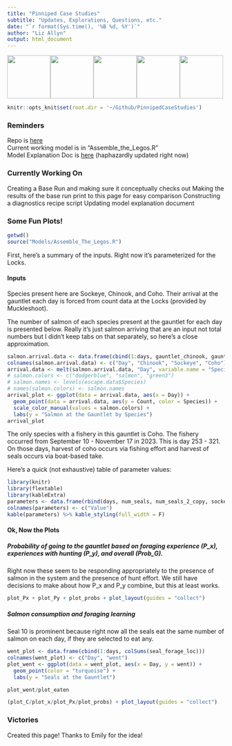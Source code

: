 ```yaml
---
title: "Pinniped Case Studies"
subtitle: "Updates, Explorations, Questions, etc."
date: "`r format(Sys.time(), '%B %d, %Y')`"
author: "Liz Allyn"
output: html_document
---
```

![](img/seal.png){width=100px}![](img/seal.png){width=100px}![](img/seal.png){width=100px}![](img/seal.png){width=100px}![](img/seal.png){width=100px}

```r
knitr::opts_knit$set(root.dir = '~/Github/PinnipedCaseStudies')
```

### Reminders
Repo is [here](https://github.com/lizallyn/Pinniped-Case-Studies)   
Current working model is in "Assemble_the_Legos.R"  
Model Explanation Doc is [here](https://docs.google.com/document/d/1VYwdORJUO0BOJdU_s5iarZ0-YnNVYHJXVU9WCOc4RsY/edit#heading=h.wt3ajsmprmsq) (haphazardly updated right now)

### Currently Working On
Creating a Base Run and making sure it conceptually checks out
Making the results of the base run print to this page for easy comparison
Constructing a diagnostics recipe script
Updating model explanation document

### Some Fun Plots!

```r
getwd()
source("Models/Assemble_The_Legos.R")

```

First, here's a summary of the inputs. Right now it's parameterized for the Locks. 

#### Inputs

Species present here are Sockeye, Chinook, and Coho. Their arrival at the gauntlet each day is forced from count data at the Locks (provided by Muckleshoot).

The number of salmon of each species present at the gauntlet for each day is presented below. Really it's just salmon arriving that are an input not total numbers but I didn't keep tabs on that separately, so here's a close approximation.

```r
salmon.arrival.data <- data.frame(cbind(1:days, gauntlet_chinook, gauntlet_sockeye, gauntlet_coho))
colnames(salmon.arrival.data) <- c("Day", "Chinook", "Sockeye", "Coho")
arrival.data <- melt(salmon.arrival.data, "Day", variable.name = "Species", value.name = "Count")
# salmon.colors <- c("dodgerblue", "salmon", "green3")
# salmon.names <- levels(escape.data$Species)
# names(salmon.colors) <- salmon.names
arrival_plot <- ggplot(data = arrival.data, aes(x = Day)) +
  geom_point(data = arrival.data, aes(y = Count, color = Species)) + 
  scale_color_manual(values = salmon.colors) +
  labs(y = "Salmon at the Gauntlet by Species")
arrival_plot
```

The only species with a fishery in this gauntlet is Coho. The fishery occurred from September 10 - November 17 in 2023. This is day 253 - 321. On those days, harvest of coho occurs via fishing effort and harvest of seals occurs via boat-based take.

Here's a quick (not exhaustive) table of parameter values:

```r
library(knitr)
library(flextable)
library(kableExtra)
parameters <- data.frame(rbind(days, num_seals, num_seals_2_copy, sockeye_escape_rate, chinook_escape_rate, coho_escape_rate, min_fishers, max_fishers, natural_mort))
colnames(parameters) <- c("Value")
kable(parameters) %>% kable_styling(full_width = F)


```

#### Ok, Now the Plots

##### Probability of going to the gauntlet based on foraging experience (P_x), experiences with hunting (P_y), and overall (Prob_G).
Right now these seem to be responding appropriately to the presence of salmon in the system and the presence of hunt effort. We still have decisions to make about how P_x and P_y combine, but this at least works.

```r
plot_Px + plot_Py + plot_probs + plot_layout(guides = "collect")
```

##### Salmon consumption and foraging learning
Seal 10 is prominent because right now all the seals eat the same number of salmon on each day, if they are selected to eat any.
```r

went_plot <- data.frame(cbind(1:days, colSums(seal_forage_loc)))
colnames(went_plot) <- c("Day", "went")
plot_went <- ggplot(data = went_plot, aes(x = Day, y = went)) +
  geom_point(color = "turquoise") +
  labs(y = "Seals at the Gauntlet")

plot_went/plot_eaten

(plot_C/plot_x/plot_Px/plot_probs) + plot_layout(guides = "collect")
```


### Victories
Created this page! Thanks to Emily for the idea!

